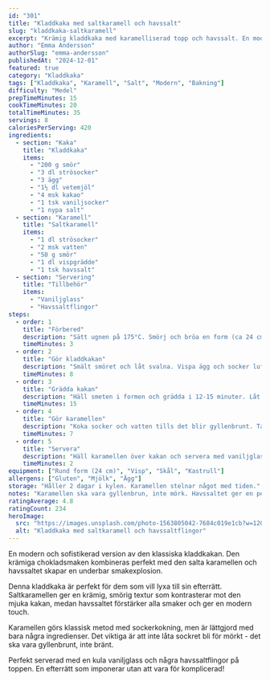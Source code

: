 ```yaml
---
id: "301"
title: "Kladdkaka med saltkaramell och havssalt"
slug: "kladdkaka-saltkaramell"
excerpt: "Krämig kladdkaka med karamelliserad topp och havssalt. En modern twist på klassikern!"
author: "Emma Andersson"
authorSlug: "emma-andersson"
publishedAt: "2024-12-01"
featured: true
category: "Kladdkaka"
tags: ["Kladdkaka", "Karamell", "Salt", "Modern", "Bakning"]
difficulty: "Medel"
prepTimeMinutes: 15
cookTimeMinutes: 20
totalTimeMinutes: 35
servings: 8
caloriesPerServing: 420
ingredients:
  - section: "Kaka"
    title: "Kladdkaka"
    items:
      - "200 g smör"
      - "3 dl strösocker"
      - "3 ägg"
      - "1½ dl vetemjöl"
      - "4 msk kakao"
      - "1 tsk vaniljsocker"
      - "1 nypa salt"
  - section: "Karamell"
    title: "Saltkaramell"
    items:
      - "1 dl strösocker"
      - "2 msk vatten"
      - "50 g smör"
      - "1 dl vispgrädde"
      - "1 tsk havssalt"
  - section: "Servering"
    title: "Tillbehör"
    items:
      - "Vaniljglass"
      - "Havssaltflingor"
steps:
  - order: 1
    title: "Förbered"
    description: "Sätt ugnen på 175°C. Smörj och bröa en form (ca 24 cm diameter)."
    timeMinutes: 3
  - order: 2
    title: "Gör kladdkakan"
    description: "Smält smöret och låt svalna. Vispa ägg och socker luftigt. Rör ner smöret. Blanda mjöl, kakao, vaniljsocker och salt. Vänd ner i smeten."
    timeMinutes: 8
  - order: 3
    title: "Grädda kakan"
    description: "Häll smeten i formen och grädda i 12-15 minuter. Låt svalna något."
    timeMinutes: 15
  - order: 4
    title: "Gör karamellen"
    description: "Koka socker och vatten tills det blir gyllenbrunt. Ta av värmen och rör ner smöret. Tillsätt grädde och havssalt. Rör tills slätt."
    timeMinutes: 7
  - order: 5
    title: "Servera"
    description: "Häll karamellen över kakan och servera med vaniljglass och havssaltflingor."
    timeMinutes: 2
equipment: ["Rund form (24 cm)", "Visp", "Skål", "Kastrull"]
allergens: ["Gluten", "Mjölk", "Ägg"]
storage: "Håller 2 dagar i kylen. Karamellen stelnar något med tiden."
notes: "Karamellen ska vara gyllenbrun, inte mörk. Havssaltet ger en perfekt kontrast till sötman. Servera ljummen för bästa upplevelse!"
ratingAverage: 4.8
ratingCount: 234
heroImage:
  src: "https://images.unsplash.com/photo-1563805042-7684c019e1cb?w=1200&q=80"
  alt: "Kladdkaka med saltkaramell och havssaltflingor"
---
```


En modern och sofistikerad version av den klassiska kladdkakan. Den krämiga chokladsmaken kombineras perfekt med den salta karamellen och havssaltet skapar en underbar smakexplosion.

Denna kladdkaka är perfekt för dem som vill lyxa till sin efterrätt. Saltkaramellen ger en krämig, smörig textur som kontrasterar mot den mjuka kakan, medan havssaltet förstärker alla smaker och ger en modern touch.

Karamellen görs klassisk metod med sockerkokning, men är lättgjord med bara några ingredienser. Det viktiga är att inte låta sockret bli för mörkt - det ska vara gyllenbrunt, inte bränt.

Perfekt serverad med en kula vaniljglass och några havssaltflingor på toppen. En efterrätt som imponerar utan att vara för komplicerad!
